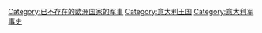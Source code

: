 [[Category:已不存在的欧洲国家的军事|Category:已不存在的欧洲国家的军事]]
[[Category:意大利王国|Category:意大利王国]]
[[Category:意大利军事史|Category:意大利军事史]]